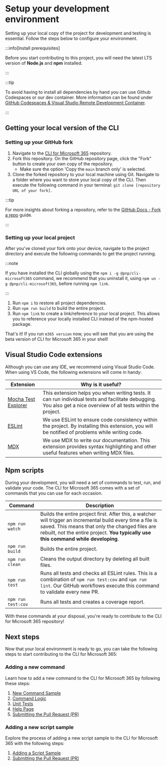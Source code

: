 # Setup your development environment

Setting up your local copy of the project for development and testing is essential. Follow the steps below to configure your environment.

:::info[Install prerequisites]

Before you start contributing to this project, you will need the latest LTS version of **Node.js** and **npm** installed.

:::

:::tip

To avoid having to install all dependencies by hand you can use Github Codespaces or our dev container. More information can be found under [GitHub Codespaces & Visual Studio Remote Development Container](./github-codespaces-and-devcontainer.mdx).

:::

## Getting your local version of the CLI

### Setting up your GitHub fork

1. Navigate to the [CLI for Microsoft 365](https://github.com/pnp/cli-microsoft365) repository.
2. Fork this repository. On the GitHub repository page, click the "Fork" button to create your own copy of the repository.
    - Make sure the option 'Copy the `main` branch only' is selected.
3. Clone the forked repository to your local machine using Git. Navigate to a folder where you want to store your local copy of the CLI. Then execute the following command in your terminal: `git clone [repository URL of your fork]`.

:::tip

For more insights about forking a repository, refer to the [GitHub Docs - Fork a repo](https://docs.github.com/en/get-started/quickstart/fork-a-repo#forking-a-repository) guide.

:::

### Setting up your local project

After you've cloned your fork onto your device, navigate to the project directory and execute the following commands to get the project running.

:::note

If you have installed the CLI globally using the `npm i -g @pnp/cli-microsoft365` command, we recommend that you uninstall it, using `npm un -g @pnp/cli-microsoft365`, before running `npm link`.

:::

1. Run `npm i` to restore all project dependencies.
2. Run `npm run build` to build the entire project.
3. Run `npm link` to create a link/reference to your local project. This allows you to reference your locally installed CLI instead of the npm-hosted package.

That's it! If you run `m365 version` now, you will see that you are using the beta version of CLI for Microsoft 365 in your shell!

## Visual Studio Code extensions

Although you can use any IDE, we recommend using Visual Studio Code. When using VS Code, the following extensions will come in handy:

Extension | Why is it useful?
--- | ---
[Mocha Test Explorer](https://marketplace.visualstudio.com/items?itemName=hbenl.vscode-mocha-test-adapter) | This extension helps you when writing tests. It can run individual tests and facilitate debugging. You also get a nice overview of all tests within the project.
[ESLint](https://marketplace.visualstudio.com/items?itemName=dbaeumer.vscode-eslint) | We use ESLint to ensure code consistency within the project. By installing this extension, you will be notified of problems while writing code.
[MDX](https://marketplace.visualstudio.com/items?itemName=unifiedjs.vscode-mdx) | We use MDX to write our documentation. This extension provides syntax highlighting and other useful features when writing MDX files.

## Npm scripts

During your development, you will need a set of commands to test, run, and validate your code. The CLI for Microsoft 365 comes with a set of commands that you can use for each occasion.

Command | Description
------ | ---
`npm run watch` | Builds the entire project first. After this, a watcher will trigger an incremental build every time a file is saved. This means that only the changed files are rebuilt, not the entire project. **You typically use this command while developing**.
`npm run build` | Builds the entire project.
`npm run clean` | Cleans the output directory by deleting all built files.
`npm run test` | Runs all tests and checks all ESLint rules. This is a combination of `npm run test:cov` and `npm run lint`. Our GitHub workflows execute this command to validate every new PR.
<nobr>`npm run test:cov`</nobr> | Runs all tests and creates a coverage report.

With these commands at your disposal, you're ready to contribute to the CLI for Microsoft 365 repository!

## Next steps

Now that your local environment is ready to go, you can take the following steps to start contributing to the CLI for Microsoft 365:

### Adding a new command

Learn how to add a new command to the CLI for Microsoft 365 by following these steps:

1. [New Command Sample](./new-command/step-by-step-guide.mdx)
2. [Command Logic](./new-command/build-command-logic.mdx)
3. [Unit Tests](./new-command/unit-tests.mdx)
4. [Help Page](./new-command/writing-the-docs.mdx)
5. [Submitting the Pull Request (PR)](./creating-the-pr.mdx)

### Adding a new script sample

Explore the process of adding a new script sample to the CLI for Microsoft 365 with the following steps:

1. [Adding a Script Sample](./script-sample/new-script-sample.mdx)
2. [Submitting the Pull Request (PR)](./creating-the-pr.mdx)
